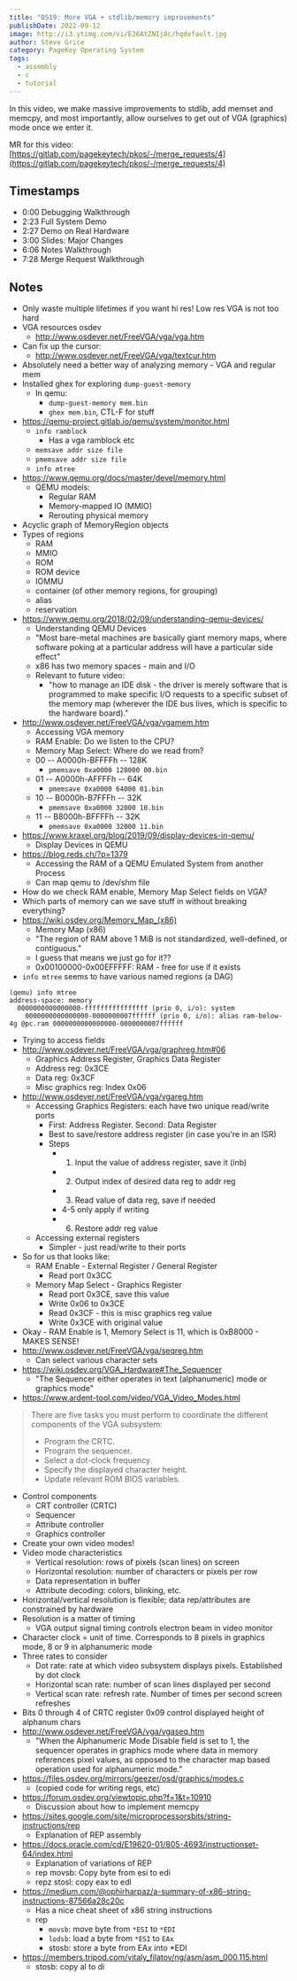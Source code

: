 ```yaml
---
title: "OS19: More VGA + stdlib/memory improvements"
publishDate: 2022-09-12
image: http://i3.ytimg.com/vi/E26AtZNIj8c/hqdefault.jpg
author: Steve Grice
category: PageKey Operating System
tags:
  - assembly
  - c
  - tutorial
---
```


In this video, we make massive improvements to stdlib, add memset and memcpy, and most importantly, allow ourselves to get out of VGA (graphics) mode once we enter it.

MR for this video: [https://gitlab.com/pagekeytech/pkos/-/merge_requests/4](https://gitlab.com/pagekeytech/pkos/-/merge_requests/4)


<BlogYoutubeVideo videoId="E26AtZNIj8c" />

## Timestamps
- 0:00 Debugging Walkthrough
- 2:23 Full System Demo
- 2:27 Demo on Real Hardware
- 3:00 Slides: Major Changes
- 6:06 Notes Walkthrough
- 7:28 Merge Request Walkthrough

## Notes
- Only waste multiple lifetimes if you want hi res! Low res VGA is not too hard  
- VGA resources osdev  
	- http://www.osdever.net/FreeVGA/vga/vga.htm
- Can fix up the cursor:  
	- http://www.osdever.net/FreeVGA/vga/textcur.htm
- Absolutely need a better way of analyzing memory - VGA and regular mem
- Installed ghex for exploring `dump-guest-memory`
	- In qemu: 
		- `dump-guest-memory mem.bin`
		- `ghex mem.bin`, CTL-F for stuff
- https://qemu-project.gitlab.io/qemu/system/monitor.html
	- `info ramblock`
		- Has a vga ramblock etc
	- `memsave addr size file`
	- `pmemsave addr size file`
	- `info mtree`
- https://www.qemu.org/docs/master/devel/memory.html
	- QEMU models:
		- Regular RAM
		- Memory-mapped IO (MMIO)
		- Rerouting physical memory
- Acyclic graph of MemoryRegion objects
- Types of regions
	- RAM
	- MMIO
	- ROM
	- ROM device
	- IOMMU
	- container (of other memory regions, for grouping)
	- alias
	- reservation
- https://www.qemu.org/2018/02/09/understanding-qemu-devices/
	- Understanding QEMU Devices
	- "Most bare-metal machines are basically giant memory maps, where software poking at a particular address will have a particular side effect"
	- x86 has two memory spaces - main and I/O
	- Relevant to future video:
		- "how to manage an IDE disk - the driver is merely software that is programmed to make specific I/O requests to a specific subset of the memory map (wherever the IDE bus lives, which is specific to the hardware board)."
- http://www.osdever.net/FreeVGA/vga/vgamem.htm
	- Accessing VGA memory
	- RAM Enable: Do we listen to the CPU?
	- Memory Map Select: Where do we read from?
	- 00 -- A0000h-BFFFFh -- 128K
		- `pmemsave 0xa0000 128000 00.bin`
	- 01 -- A0000h-AFFFFh -- 64K
		- `pmemsave 0xa0000 64000 01.bin`
	- 10 -- B0000h-B7FFFh -- 32K
		- `pmemsave 0xa0000 32000 10.bin`
	- 11 -- B8000h-BFFFFh -- 32K
		- `pmemsave 0xa0000 32000 11.bin`
- https://www.kraxel.org/blog/2019/09/display-devices-in-qemu/
	- Display Devices in QEMU
- https://blog.reds.ch/?p=1379
	- Accessing the RAM of a QEMU Emulated System from another Process
	- Can map qemu to /dev/shm file
- How do we check RAM enable, Memory Map Select fields on VGA?
- Which parts of memory can we save stuff in without breaking everything?
- https://wiki.osdev.org/Memory_Map_(x86)
	- Memory Map (x86)
	- "The region of RAM above 1 MiB is not standardized, well-defined, or contiguous."
	- I guess that means we just go for it??
	- 0x00100000-0x00EFFFFF: RAM - free for use if it exists
- `info mtree` seems to have various named regions (a DAG)
```
(qemu) info mtree
address-space: memory
  0000000000000000-ffffffffffffffff (prio 0, i/o): system
    0000000000000000-0000000007ffffff (prio 0, i/o): alias ram-below-4g @pc.ram 0000000000000000-0000000007ffffff
```
- Trying to access fields
- http://www.osdever.net/FreeVGA/vga/graphreg.htm#06
	- Graphics Address Register, Graphics Data Register
	- Address reg: 0x3CE
	- Data reg: 0x3CF
	- Misc graphics reg: Index 0x06
- http://www.osdever.net/FreeVGA/vga/vgareg.htm
	- Accessing Graphics Registers: each have two unique read/write ports
		- First: Address Register. Second: Data Register
		- Best to save/restore address register (in case you're in an ISR)
		- Steps
			- 1. Input the value of address register, save it (inb)
			- 2. Output index of desired data reg to addr reg
			- 3. Read value of data reg, save if needed
			- 4-5 only apply if writing
			- 6. Restore addr reg value
	- Accessing external registers
		- Simpler - just read/write to their ports
- So for us that looks like:
	- RAM Enable - External Register / General Register
		- Read port 0x3CC
	- Memory Map Select - Graphics Register
		- Read port 0x3CE, save this value
		- Write 0x06 to 0x3CE
		- Read 0x3CF - this is misc graphics reg value
		- Write 0x3CE with original value
- Okay - RAM Enable is 1, Memory Select is 11, which is 0xB8000 - MAKES SENSE!
- http://www.osdever.net/FreeVGA/vga/seqreg.htm
	- Can select various character sets
- https://wiki.osdev.org/VGA_Hardware#The_Sequencer
	- "The Sequencer either operates in text (alphanumeric) mode or graphics mode"
- https://www.ardent-tool.com/video/VGA_Video_Modes.html
> There are five tasks you must perform to coordinate the different components of the VGA subsystem:
> - Program the CRTC.
> - Program the sequencer.
> - Select a dot-clock frequency.
> - Specify the displayed character height.
> - Update relevant ROM BIOS variables.
-  Control components
	- CRT controller (CRTC)
	- Sequencer
	- Attribute controller
	- Graphics controller
- Create your own video modes!
- Video mode characteristics
	- Vertical resolution: rows of pixels (scan lines) on screen
	- Horizontal resolution: number of characters or pixels per row
	- Data representation in buffer
	- Attribute decoding: colors, blinking, etc.
- Horizontal/vertical resolution is flexible; data rep/attributes are constrained by hardware
- Resolution is a matter of timing
	- VGA output signal timing controls electron beam in video monitor
- Character clock = unit of time. Corresponds to 8 pixels in graphics mode, 8 or 9 in alphanumeric mode
- Three rates to consider
	- Dot rate: rate at which video subsystem displays pixels. Established by dot clock
	- Horizontal scan rate: number of scan lines displayed per second
	- Vertical scan rate: refresh rate. Number of times per second screen refreshes
- Bits 0 through 4 of CRTC register 0x09 control displayed height of alphanum chars
- http://www.osdever.net/FreeVGA/vga/vgaseq.htm
	- "When the Alphanumeric Mode Disable field is set to 1, the sequencer operates in graphics mode where data in memory references pixel values, as opposed to the character map based operation used for alphanumeric mode."
- https://files.osdev.org/mirrors/geezer/osd/graphics/modes.c
	- (copied code for writing regs, etc)
- https://forum.osdev.org/viewtopic.php?f=1&t=10910
	- Discussion about how to implement memcpy
- https://sites.google.com/site/microprocessorsbits/string-instructions/rep
	- Explanation of REP assembly
- https://docs.oracle.com/cd/E19620-01/805-4693/instructionset-64/index.html
	- Explanation of variations of REP
	- rep movsb: Copy byte from esi to edi
	- repz stosl: copy eax to edl
- https://medium.com/@ophirharpaz/a-summary-of-x86-string-instructions-87566a28c20c
	- Has a nice cheat sheet of x86 string instructions
	- rep
		- `movsb`: move byte from `*ESI` to `*EDI`
		- `lodsb`: load a byte from `*ESI` to `EAx`
		- stosb: store a byte from EAx into \*EDI
- https://members.tripod.com/vitaly_filatov/ng/asm/asm_000.115.html
	- stosb: copy al to di
